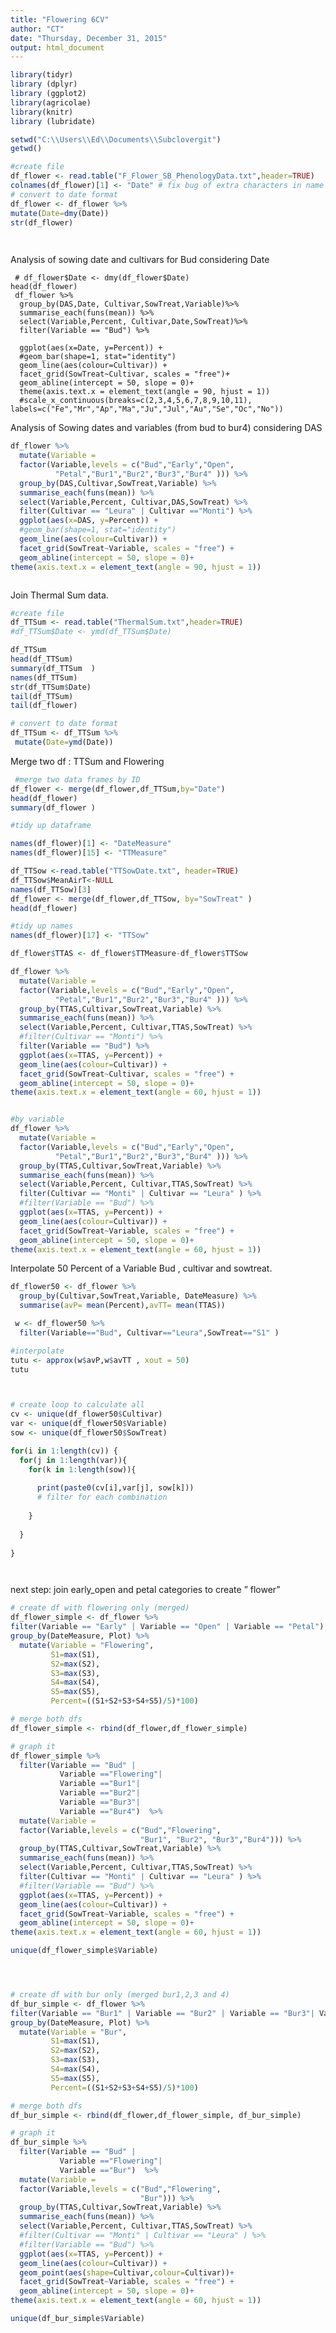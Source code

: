 ```yaml
---
title: "Flowering 6CV"
author: "CT"
date: "Thursday, December 31, 2015"
output: html_document
---
```


```r
library(tidyr)
library (dplyr)
library (ggplot2)
library(agricolae)
library(knitr)
library (lubridate)

```



```r
setwd("C:\\Users\\Ed\\Documents\\Subclovergit")
getwd()

#create file
df_flower <- read.table("F_Flower_SB_PhenologyData.txt",header=TRUE)
colnames(df_flower)[1] <- "Date" # fix bug of extra characters in name
# convert to date format
df_flower <- df_flower %>%
mutate(Date=dmy(Date))
str(df_flower)

  


```

Analysis of sowing date and cultivars for Bud considering Date 

```rGraphBoxPlotBud

 # df_flower$Date <- dmy(df_flower$Date) 
head(df_flower)
 df_flower %>%
  group_by(DAS,Date, Cultivar,SowTreat,Variable)%>%
  summarise_each(funs(mean)) %>%
  select(Variable,Percent, Cultivar,Date,SowTreat)%>%
  filter(Variable == "Bud") %>%
  
  ggplot(aes(x=Date, y=Percent)) + 
  #geom_bar(shape=1, stat="identity")
  geom_line(aes(colour=Cultivar)) +
  facet_grid(SowTreat~Cultivar, scales = "free")+
  geom_abline(intercept = 50, slope = 0)+
  theme(axis.text.x = element_text(angle = 90, hjust = 1))
  #scale_x_continuous(breaks=c(2,3,4,5,6,7,8,9,10,11), labels=c("Fe","Mr","Ap","Ma","Ju","Jul","Au","Se","Oc","No"))
```


Analysis of Sowing dates and variables (from bud to bur4) considering DAS 

```r
df_flower %>%
  mutate(Variable = 
  factor(Variable,levels = c("Bud","Early","Open",
          "Petal","Bur1","Bur2","Bur3","Bur4" ))) %>%
  group_by(DAS,Cultivar,SowTreat,Variable) %>%
  summarise_each(funs(mean)) %>%
  select(Variable,Percent, Cultivar,DAS,SowTreat) %>%
  filter(Cultivar == "Leura" | Cultivar =="Monti") %>%
  ggplot(aes(x=DAS, y=Percent)) + 
  #geom_bar(shape=1, stat="identity")
  geom_line(aes(colour=Cultivar)) +
  facet_grid(SowTreat~Variable, scales = "free") +
  geom_abline(intercept = 50, slope = 0)+
theme(axis.text.x = element_text(angle = 90, hjust = 1))



```

Join Thermal Sum data.


```r


#create file
df_TTSum <- read.table("ThermalSum.txt",header=TRUE)
#df_TTSum$Date <- ymd(df_TTSum$Date)

df_TTSum 
head(df_TTSum)
summary(df_TTSum  )
names(df_TTSum)
str(df_TTSum$Date)
tail(df_TTSum)
tail(df_flower)

# convert to date format
df_TTSum <- df_TTSum %>%
 mutate(Date=ymd(Date))

```

Merge two df : TTSum and Flowering 
```r

 #merge two data frames by ID
df_flower <- merge(df_flower,df_TTSum,by="Date")
head(df_flower)
summary(df_flower )

#tidy up dataframe

names(df_flower)[1] <- "DateMeasure"
names(df_flower)[15] <- "TTMeasure"
```



```r

df_TTSow <-read.table("TTSowDate.txt", header=TRUE)
df_TTSow$MeanAirT<-NULL
names(df_TTSow)[3]
df_flower <- merge(df_flower,df_TTSow, by="SowTreat" )
head(df_flower)

#tidy up names
names(df_flower)[17] <- "TTSow"

```


```r

df_flower$TTAS <- df_flower$TTMeasure-df_flower$TTSow

df_flower %>%
  mutate(Variable = 
  factor(Variable,levels = c("Bud","Early","Open",
          "Petal","Bur1","Bur2","Bur3","Bur4" ))) %>%
  group_by(TTAS,Cultivar,SowTreat,Variable) %>%
  summarise_each(funs(mean)) %>%
  select(Variable,Percent, Cultivar,TTAS,SowTreat) %>%
  #filter(Cultivar == "Monti") %>%
  filter(Variable == "Bud") %>%
  ggplot(aes(x=TTAS, y=Percent)) + 
  geom_line(aes(colour=Cultivar)) +
  facet_grid(SowTreat~Cultivar, scales = "free") +
  geom_abline(intercept = 50, slope = 0)+
theme(axis.text.x = element_text(angle = 60, hjust = 1))


#by variable 
df_flower %>%
  mutate(Variable = 
  factor(Variable,levels = c("Bud","Early","Open",
          "Petal","Bur1","Bur2","Bur3","Bur4" ))) %>%
  group_by(TTAS,Cultivar,SowTreat,Variable) %>%
  summarise_each(funs(mean)) %>%
  select(Variable,Percent, Cultivar,TTAS,SowTreat) %>%
  filter(Cultivar == "Monti" | Cultivar == "Leura" ) %>%
  #filter(Variable == "Bud") %>%
  ggplot(aes(x=TTAS, y=Percent)) + 
  geom_line(aes(colour=Cultivar)) +
  facet_grid(SowTreat~Variable, scales = "free") +
  geom_abline(intercept = 50, slope = 0)+
theme(axis.text.x = element_text(angle = 60, hjust = 1))
```

Interpolate 50 Percent of a Variable Bud , cultivar and sowtreat.

```r
df_flower50 <- df_flower %>%
  group_by(Cultivar,SowTreat,Variable, DateMeasure) %>%
  summarise(avP= mean(Percent),avTT= mean(TTAS))

 w <- df_flower50 %>%
  filter(Variable=="Bud", Cultivar=="Leura",SowTreat=="S1" )

#interpolate 
tutu <- approx(w$avP,w$avTT , xout = 50)
tutu



# create loop to calculate all
cv <- unique(df_flower50$Cultivar)
var <- unique(df_flower50$Variable)
sow <- unique(df_flower50$SowTreat)

for(i in 1:length(cv)) {
  for(j in 1:length(var)){
    for(k in 1:length(sow)){
      
      print(paste0(cv[i],var[j], sow[k]))
      # filter for each combination
      
    }
    
  }
  
}




```




next step: join early_open and petal categories to create " flower" 

```r

# create df with flowering only (merged)
df_flower_simple <- df_flower %>%
filter(Variable == "Early" | Variable == "Open" | Variable == "Petal") %>%
group_by(DateMeasure, Plot) %>%
  mutate(Variable = "Flowering", 
         S1=max(S1), 
         S2=max(S2),
         S3=max(S3), 
         S4=max(S4),
         S5=max(S5),
         Percent=((S1+S2+S3+S4+S5)/5)*100)

# merge both dfs
df_flower_simple <- rbind(df_flower,df_flower_simple)

# graph it
df_flower_simple %>%
  filter(Variable == "Bud" |
           Variable =="Flowering"| 
           Variable =="Bur1"| 
           Variable =="Bur2"| 
           Variable =="Bur3"| 
           Variable =="Bur4")  %>%
  mutate(Variable = 
  factor(Variable,levels = c("Bud","Flowering",
                             "Bur1", "Bur2", "Bur3","Bur4"))) %>%
  group_by(TTAS,Cultivar,SowTreat,Variable) %>%
  summarise_each(funs(mean)) %>%
  select(Variable,Percent, Cultivar,TTAS,SowTreat) %>%
  filter(Cultivar == "Monti" | Cultivar == "Leura" ) %>%
  #filter(Variable == "Bud") %>%
  ggplot(aes(x=TTAS, y=Percent)) + 
  geom_line(aes(colour=Cultivar)) +
  facet_grid(SowTreat~Variable, scales = "free") +
  geom_abline(intercept = 50, slope = 0)+
theme(axis.text.x = element_text(angle = 60, hjust = 1))

unique(df_flower_simple$Variable)





```


```r

# create df with bur only (merged bur1,2,3 and 4)
df_bur_simple <- df_flower %>%
filter(Variable == "Bur1" | Variable == "Bur2" | Variable == "Bur3"| Variable == "Bur4" ) %>%
group_by(DateMeasure, Plot) %>%
  mutate(Variable = "Bur", 
         S1=max(S1), 
         S2=max(S2),
         S3=max(S3), 
         S4=max(S4),
         S5=max(S5),
         Percent=((S1+S2+S3+S4+S5)/5)*100)

# merge both dfs
df_bur_simple <- rbind(df_flower,df_flower_simple, df_bur_simple)

# graph it
df_bur_simple %>%
  filter(Variable == "Bud" |
           Variable =="Flowering"| 
           Variable =="Bur")  %>%
  mutate(Variable = 
  factor(Variable,levels = c("Bud","Flowering",
                             "Bur"))) %>%
  group_by(TTAS,Cultivar,SowTreat,Variable) %>%
  summarise_each(funs(mean)) %>%
  select(Variable,Percent, Cultivar,TTAS,SowTreat) %>%
  #filter(Cultivar == "Monti" | Cultivar == "Leura" ) %>%
  #filter(Variable == "Bud") %>%
  ggplot(aes(x=TTAS, y=Percent)) + 
  geom_line(aes(colour=Cultivar)) +
  geom_point(aes(shape=Cultivar,colour=Cultivar))+
  facet_grid(SowTreat~Variable, scales = "free") +
  geom_abline(intercept = 50, slope = 0)+
theme(axis.text.x = element_text(angle = 60, hjust = 1))

unique(df_bur_simple$Variable)
```



